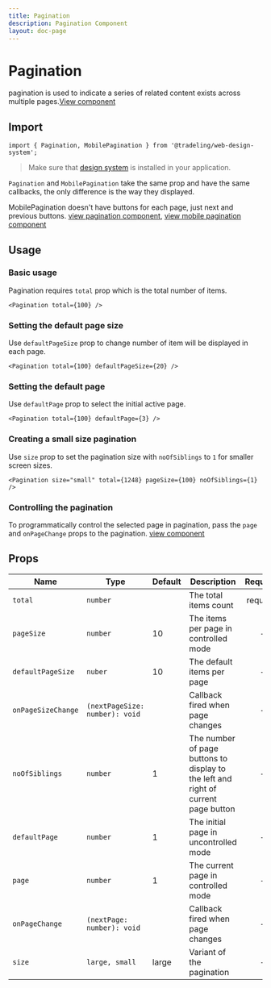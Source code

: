 ```yaml
---
title: Pagination
description: Pagination Component
layout: doc-page
---
```


# Pagination

pagination is used to indicate a series of related content exists across
multiple
pages.[View component](https://design-system.tradelingdev.com/?path=/story/pagination--pagination-hook)

## Import

```
import { Pagination, MobilePagination } from '@tradeling/web-design-system';
```

> Make sure that [design system](https://github.com/tradeling/web-design-system)
> is installed in your application.

`Pagination` and `MobilePagination` take the same prop and have the same
callbacks, the only difference is the way they displayed.

MobilePagination doesn't have buttons for each page, just next and previous
buttons.
[view pagination component](https://design-system.tradelingdev.com/?path=/story/pagination--mobile-pagination),
[view mobile pagination component](https://design-system.tradelingdev.com/?path=/story/pagination--mobile-pagination)

## Usage

### Basic usage

Pagination requires `total` prop which is the total number of items.

```
<Pagination total={100} />
```

### Setting the default page size

Use `defaultPageSize` prop to change number of item will be displayed in each
page.

```
<Pagination total={100} defaultPageSize={20} />
```

### Setting the default page

Use `defaultPage` prop to select the initial active page.

```
<Pagination total={100} defaultPage={3} />
```

### Creating a small size pagination

Use `size` prop to set the pagination size with `noOfSiblings` to `1` for
smaller screen sizes.

```
<Pagination size="small" total={1248} pageSize={100} noOfSiblings={1} />
```

### Controlling the pagination

To programmatically control the selected page in pagination, pass the `page` and
`onPageChange` props to the pagination.
[view component](https://design-system.tradelingdev.com/?path=/story/pagination--controlled-pagination-component)

## Props

| Name               | Type                           | Default | Description                                                                        | Required |
| ------------------ | ------------------------------ | ------- | ---------------------------------------------------------------------------------- | :------: |
| `total`            | `number`                       |         | The total items count                                                              | required |
| `pageSize`         | `number`                       | 10      | The items per page in controlled mode                                              |    -     |
| `defaultPageSize`  | `nuber`                        | 10      | The default items per page                                                         |    -     |
| `onPageSizeChange` | `(nextPageSize: number): void` |         | Callback fired when page changes                                                   |    -     |
| `noOfSiblings`     | `number`                       | 1       | The number of page buttons to display to the left and right of current page button |    -     |
| `defaultPage`      | `number`                       | 1       | The initial page in uncontrolled mode                                              |    -     |
| `page`             | `number`                       | 1       | The current page in controlled mode                                                |    -     |
| `onPageChange`     | `(nextPage: number): void`     |         | Callback fired when page changes                                                   |    -     |
| `size`             | `large, small`                 | large   | Variant of the pagination                                                          |    -     |
